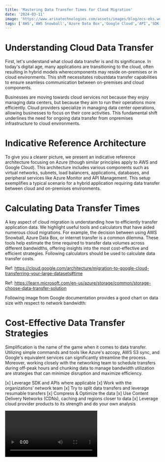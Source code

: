 ```yaml
---
title: 'Mastering Data Transfer Times for Cloud Migration'
date: '2024-03-11'
image: 'https://www.arinatechnologies.com/assets/images/blog/ecs-eks.webp'
tags: ['AWS','AWS Snowball','Azure Data Box','Google Cloud','API','SDK','CDN','S3','Cloud Interconnect']
---
```


# Understanding Cloud Data Transfer
First, let's understand what cloud data transfer is and its significance. In today's digital age, many applications are transitioning to the cloud, often resulting in hybrid models wherecomponents may reside on-premises or in cloud environments. This shift necessitates robustdata transfer capabilities to ensure seamless communication between on-premises and cloud components.

Businesses are moving towards cloud services not because they enjoy managing data centers, but because they aim to run their operations more efficiently. Cloud providers specialize in managing data center operations, allowing businesses to focus on their core activities. This fundamental shift underlines the need for ongoing data transfer from onpremises infrastructure to cloud environments.

# Indicative Reference Architecture
To give you a clearer picture, we present an indicative reference architecture focusing on Azure (though similar principles apply to AWS and Google Cloud). This architecture includes various components such as virtual networks, subnets, load balancers, applications, databases, and peripheral services like Azure Monitor and API Management. This setup exemplifies a typical scenario for a hybrid application requiring data transfer between cloud and on-premises environments.

<CustomImage src="https://www.arinatechnologies.com/assets/images/blog/reference-arch.png" alt="Indicative Reference Architecture" />

# Calculating Data Transfer Times
A key aspect of cloud migration is understanding how to efficiently transfer application data.
We highlight useful tools and calculators that have aided numerous cloud migrations. For example, the decision between using AWS Snowball, Azure Data Box, or internet transfer is a common dilemma. These tools help estimate the time required to transfer data volumes across different bandwidths, offering insights into the most cost-effective and efficient strategies.
Following calculators should be used to calculate data transfer costs.

Ref: https://cloud.google.com/architecture/migration-to-google-cloud-transferring-your-large-datasets#time

Ref: https://learn.microsoft.com/en-us/azure/storage/common/storage-choose-data-transfer-solution

Following image from Google documentation provides a good chart on data size with respect to network bandwidth:

<CustomImage src="https://cloud.google.com/static/architecture/images/big-data-transfer-how-to-get-started-transfer-size-and-speed.png" alt="Calculating Data Transfer Times" />

# Cost-Effective Data Transfer Strategies
Simplification is the name of the game when it comes to data transfer. Utilizing simple commands and tools like Azure's azcopy, AWS S3 sync, and Google's equivalent services can significantly streamline the process. Moreover, working closely with the networking team to schedule transfers during off-peak hours and chunking data to manage bandwidth utilization are strategies that can minimize disruption and maximize efficiency.

[x] Leverage SDK and APIs where applicable 
[x] Work with the organizations’ network team
[x] Try to split data transfers and leverage resumable transfers
[x] Compress & Optimize the data
[x] Use Content Delivery Networks (CDNs), caching and regions closer to data
[x] Leverage cloud provider products to its strength and do your own analysis

<Video id="rRNzkuR6T5g&t=1s" title="Mastering Data Transfer Times for Cloud Migration"/>

# Deep Dive Comparison
We compare data transfer services across AWS, Azure, and Google Cloud, covering direct connectivity options, transfer acceleration mechanisms, physical data transfer appliances, and services tailored for large data movements. Each cloud provider offers unique solutions, from AWS's Direct Connect and Snowball to Azure's ExpressRoute and Data Box, and Google Cloud's Interconnect and Transfer Appliance.

  
                                                <table className="Mastering Data Transfer Times for Cloud Migration">
                                                <tbody>
                                                <tr>
                                                        <th>AWS Direct Connect, Azure ExpressRoute, Cloud Interconnect</th>
                                                    </tr>
                                                    <tr>
                                                        <td>A Provides a dedicated network connection from on-premises to AWS., Offers private connections between Azure data centers and infrastructure., Provides direct physical connections to Google Cloud.</td>
                                                    </tr>
                                                     <tr>
                                                        <th>Amazon S3 Transfer Acceleration, Azure Blob Storage Transfer, Google Transfer Appliance.</th>
                                                        <td>Speeds up the transfer of files to S3 using optimized network protocols., Accelerates data transfer to Blob storage using Azure's global network., A rackable high-capacity storage server for large data transfers.</td>
                                                    </tr>
                                                    <tr>
                                                        <th>Physical devices for transporting large volumes of data into and out of AWS., Devices to transfer large amounts of data into Azure Storage., Is a high-capacity storage device that can transfer and securely ship data to a Google upload facility. The service is available in two configurations: 100TB or 480TB of raw storage capacity, or up to 200TB or 1PB compressed.</th>
                                                    </tr>
                                                    <tr>
                                                        <th>AWS Storage Gateway, Azure Import/Export, Google Cloud Storage Transfer Service</th>
                                                        <td>Connects on-premises software applications with cloud-based storage., Service for importing/exporting large amounts of data using hard drives and SSDs., Provides similar but not ditto same services such as DataPrep.</td>
                                                      </tr>
                                                    <tr>
                                                        <th>AWS DataSync, Azure File Sync, Google Cloud Storage Transfer Service</th>
                                                        <td>Automates data transfer between on-premises storage and AWS services., Synchronizes files across Azure File shares and on-premises servers., Automates data synchronization from and to GCP Storage from external sources.</td>
                                                    </tr>
                                                    <tr>
                                                        <th>CloudEndure, Azure Site Recovery, Migrate 4 Compute Engine</th>
                                                        <td>AWS CloudEndure works with both Linux and Windows VMs hosted on hypervisors, including VMware, Hyper-V and KVM. CloudEndure also supports workloads running on physical servers as well as cloud-based workloads running in AWS, Azure, Google Cloud Platform and other environments., Help your business to keep doing business—even during major IT outages. Azure Site Recovery offers ease of deployment, cost effectiveness, and dependability., To lift & shift on-prem apps to GCP.</td>
                                                    </tr>
                                                    </tbody>
                                                    
                                                </table> 

# Conclusion
As we wrap up our exploration of the data transfer speed and corresponding services provided by AWS, Azure, and GCP, it should be clear what options to consider for what data size and that each platform offers a wealth of options designed to meet the diverse needs of businesses moving and managing big data. Whether you require direct network connectivity, physical data transport devices, or services that synchronize your files across cloud environments, there is a solution tailored to your specific requirements.

Choosing the right service hinges on various factors such as data volume, transfer frequency, security needs, and the level of integration required with your existing infrastructure. AWS shines with its comprehensive services like Direct Connect and Snowball for massive data migration tasks. Azure's strength lies in its enterprise-focused offerings like ExpressRoute and Data Box, which ensure seamless integration with existing systems. Meanwhile, GCP stands out with its Interconnect and Transfer Appliance services, catering to those deeply invested in analytics and cloud-native applications.

Each cloud provider has clearly put significant thought into how to alleviate the complexities of big data transfers. By understanding the subtleties of each service, organizations can make informed decisions that align with their strategic goals, ensuring a smooth and efficient transition to the cloud.

As the cloud ecosystem continues to evolve, the tools and services for data transfer are bound to expand and innovate further. Businesses should stay informed of these developments to continue leveraging the best that cloud technology has to offer. In conclusion, the journey of selecting the right data transfer service is as critical as the data itself, paving the way for a future where cloud-driven solutions are the cornerstones of business operations.

